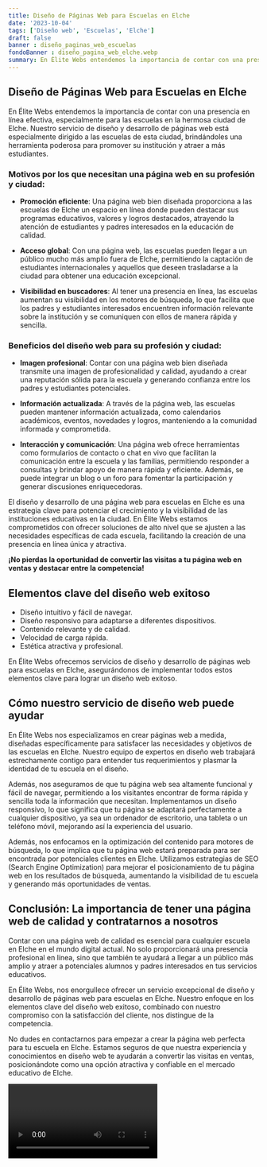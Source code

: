 ```yaml
---
title: Diseño de Páginas Web para Escuelas en Elche
date: '2023-10-04'
tags: ['Diseño web', 'Escuelas', 'Elche']
draft: false
banner : diseño_paginas_web_escuelas
fondoBanner : diseño_pagina_web_elche.webp
summary: En Élite Webs entendemos la importancia de contar con una presencia en línea efectiva, especialmente para las escuelas en la hermosa ciudad de Elche. Nuestro servicio de diseño y desarrollo de páginas web está especialmente dirigido a las escuelas de esta ciudad, brindándoles una herramienta poderosa para promover su institución y atraer a más estudiantes.
---
```


## Diseño de Páginas Web para Escuelas en Elche

En Élite Webs entendemos la importancia de contar con una presencia en línea efectiva, especialmente para las escuelas en la hermosa ciudad de Elche. Nuestro servicio de diseño y desarrollo de páginas web está especialmente dirigido a las escuelas de esta ciudad, brindándoles una herramienta poderosa para promover su institución y atraer a más estudiantes.

### Motivos por los que necesitan una página web en su profesión y ciudad:

- **Promoción eficiente**: Una página web bien diseñada proporciona a las escuelas de Elche un espacio en línea donde pueden destacar sus programas educativos, valores y logros destacados, atrayendo la atención de estudiantes y padres interesados en la educación de calidad.

- **Acceso global**: Con una página web, las escuelas pueden llegar a un público mucho más amplio fuera de Elche, permitiendo la captación de estudiantes internacionales y aquellos que deseen trasladarse a la ciudad para obtener una educación excepcional.

- **Visibilidad en buscadores**: Al tener una presencia en línea, las escuelas aumentan su visibilidad en los motores de búsqueda, lo que facilita que los padres y estudiantes interesados encuentren información relevante sobre la institución y se comuniquen con ellos de manera rápida y sencilla.

### Beneficios del diseño web para su profesión y ciudad:

- **Imagen profesional**: Contar con una página web bien diseñada transmite una imagen de profesionalidad y calidad, ayudando a crear una reputación sólida para la escuela y generando confianza entre los padres y estudiantes potenciales.

- **Información actualizada**: A través de la página web, las escuelas pueden mantener información actualizada, como calendarios académicos, eventos, novedades y logros, manteniendo a la comunidad informada y comprometida.

- **Interacción y comunicación**: Una página web ofrece herramientas como formularios de contacto o chat en vivo que facilitan la comunicación entre la escuela y las familias, permitiendo responder a consultas y brindar apoyo de manera rápida y eficiente. Además, se puede integrar un blog o un foro para fomentar la participación y generar discusiones enriquecedoras.

El diseño y desarrollo de una página web para escuelas en Elche es una estrategia clave para potenciar el crecimiento y la visibilidad de las instituciones educativas en la ciudad. En Élite Webs estamos comprometidos con ofrecer soluciones de alto nivel que se ajusten a las necesidades específicas de cada escuela, facilitando la creación de una presencia en línea única y atractiva.

**¡No pierdas la oportunidad de convertir las visitas a tu página web en ventas y destacar entre la competencia!**

<GifSeo />

<Cta />

## Elementos clave del diseño web exitoso

- Diseño intuitivo y fácil de navegar.
- Diseño responsivo para adaptarse a diferentes dispositivos.
- Contenido relevante y de calidad.
- Velocidad de carga rápida.
- Estética atractiva y profesional.

En Élite Webs ofrecemos servicios de diseño y desarrollo de páginas web para escuelas en Elche, asegurándonos de implementar todos estos elementos clave para lograr un diseño web exitoso.

## Cómo nuestro servicio de diseño web puede ayudar

En Élite Webs nos especializamos en crear páginas web a medida, diseñadas específicamente para satisfacer las necesidades y objetivos de las escuelas en Elche. Nuestro equipo de expertos en diseño web trabajará estrechamente contigo para entender tus requerimientos y plasmar la identidad de tu escuela en el diseño.

Además, nos aseguramos de que tu página web sea altamente funcional y fácil de navegar, permitiendo a los visitantes encontrar de forma rápida y sencilla toda la información que necesitan. Implementamos un diseño responsivo, lo que significa que tu página se adaptará perfectamente a cualquier dispositivo, ya sea un ordenador de escritorio, una tableta o un teléfono móvil, mejorando así la experiencia del usuario.

Además, nos enfocamos en la optimización del contenido para motores de búsqueda, lo que implica que tu página web estará preparada para ser encontrada por potenciales clientes en Elche. Utilizamos estrategias de SEO (Search Engine Optimization) para mejorar el posicionamiento de tu página web en los resultados de búsqueda, aumentando la visibilidad de tu escuela y generando más oportunidades de ventas.

## Conclusión: La importancia de tener una página web de calidad y contratarnos a nosotros

Contar con una página web de calidad es esencial para cualquier escuela en Elche en el mundo digital actual. No solo proporcionará una presencia profesional en línea, sino que también te ayudará a llegar a un público más amplio y atraer a potenciales alumnos y padres interesados en tus servicios educativos.

En Élite Webs, nos enorgullece ofrecer un servicio excepcional de diseño y desarrollo de páginas web para escuelas en Elche. Nuestro enfoque en los elementos clave del diseño web exitoso, combinado con nuestro compromiso con la satisfacción del cliente, nos distingue de la competencia.

No dudes en contactarnos para empezar a crear la página web perfecta para tu escuela en Elche. Estamos seguros de que nuestra experiencia y conocimientos en diseño web te ayudarán a convertir las visitas en ventas, posicionándote como una opción atractiva y confiable en el mercado educativo de Elche.

<Video />

<CtaBot job='Escuelas' city='Elche'/>

<Gmaps query='Elche+españa+maps' />